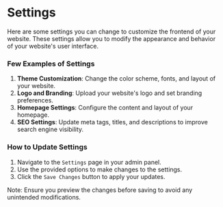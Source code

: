 # Settings

Here are some settings you can change to customize the frontend of your website. These settings allow you to modify the appearance and behavior of your website's user interface.

### Few Examples of Settings
1. **Theme Customization**: Change the color scheme, fonts, and layout of your website.
2. **Logo and Branding**: Upload your website's logo and set branding preferences.
3. **Homepage Settings**: Configure the content and layout of your homepage.
4. **SEO Settings**: Update meta tags, titles, and descriptions to improve search engine visibility.

### How to Update Settings
1. Navigate to the `Settings` page in your admin panel.
2. Use the provided options to make changes to the settings.
3. Click the `Save Changes` button to apply your updates.

Note: Ensure you preview the changes before saving to avoid any unintended modifications.